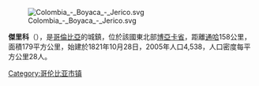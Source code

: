 [[Image:Colombia_-_Boyaca_-_Jerico.svg|right]]

'''傑里科'''（{{lang-es|Jericó}}），是[[哥倫比亞|哥倫比亞]]的城鎮，位於該國東北部[[博亞卡省|博亞卡省]]，距離[[通哈|通哈]]158公里，面積179平方公里，始建於1821年10月28日，2005年人口4,538，人口密度每平方公里28人。

{{coord|6.14917|N|72.555|W|source:kolossus-itwiki|display=title}}

{{Colombia-geo-stub}}
[[Category:哥伦比亚市镇|Category:哥伦比亚市镇]]